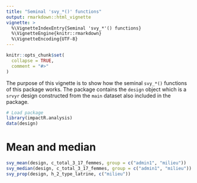 ```yaml
---
title: "Seminal 'svy_*()' functions"
output: rmarkdown::html_vignette
vignette: >
  %\VignetteIndexEntry{Seminal 'svy_*'() functions}
  %\VignetteEngine{knitr::rmarkdown}
  %\VignetteEncoding{UTF-8}
---
```


```r
knitr::opts_chunk$set(
  collapse = TRUE,
  comment = "#>"
)
```

The purpose of this vignette is to show how the seminal `svy_*()` functions of this package works. The package contains the `design` object which is a `srvyr` design constructed from the `main` dataset also included in the package. 

```r
# Load package
library(impactR.analysis)
data(design)
```


# Mean and median

```r
svy_mean(design, c_total_3_17_femmes, group = c("admin1", "milieu"))
svy_median(design, c_total_3_17_femmes, group = c("admin1", "milieu")) 
svy_prop(design, h_2_type_latrine, c("milieu"))
```

